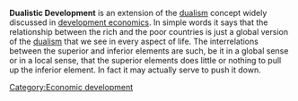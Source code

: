 {{Orphan|date=August 2006}} 
{{unreferenced||date=June 2006}}
'''Dualistic Development''' is an extension of the [[dualism]] concept widely discussed in [[development economics]]. In simple words it says that the relationship between the rich and the poor countries is just a global version of the [[dualism]] that we see in every aspect of life. The interrelations between the superior and inferior elements are such, be it in a global sense or in a local sense, that the superior elements does little or nothing to pull up the inferior element. In fact it may actually serve to push it down.

{{economy-stub}}

[[Category:Economic development]]